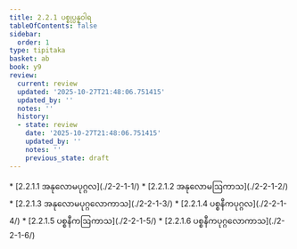 ```yaml
---
title: 2.2.1 ပစ္စုပ္ပန္နဝါရ
tableOfContents: false
sidebar:
  order: 1
type: tipitaka
basket: ab
book: y9
review:
  current: review
  updated: '2025-10-27T21:48:06.751415'
  updated_by: ''
  notes: ''
  history:
  - state: review
    date: '2025-10-27T21:48:06.751415'
    updated_by: ''
    notes: ''
    previous_state: draft
---
```



<ReviewStatus review={frontmatter.review} showDetails={true} />

<HypothesisAnnotation frontmatter={frontmatter} />

<DynamicBreadcrumb />



<TableOfContents book="y9" section="2.2.1">
* [2.2.1.1 အနုလောမပုဂ္ဂလ](./2-2-1-1/)
* [2.2.1.2 အနုလောမဩကာသ](./2-2-1-2/)
* [2.2.1.3 အနုလောမပုဂ္ဂလောကာသ](./2-2-1-3/)
* [2.2.1.4 ပစ္စနီကပုဂ္ဂလ](./2-2-1-4/)
* [2.2.1.5 ပစ္စနီကဩကာသ](./2-2-1-5/)
* [2.2.1.6 ပစ္စနီကပုဂ္ဂလောကာသ](./2-2-1-6/)
</TableOfContents>